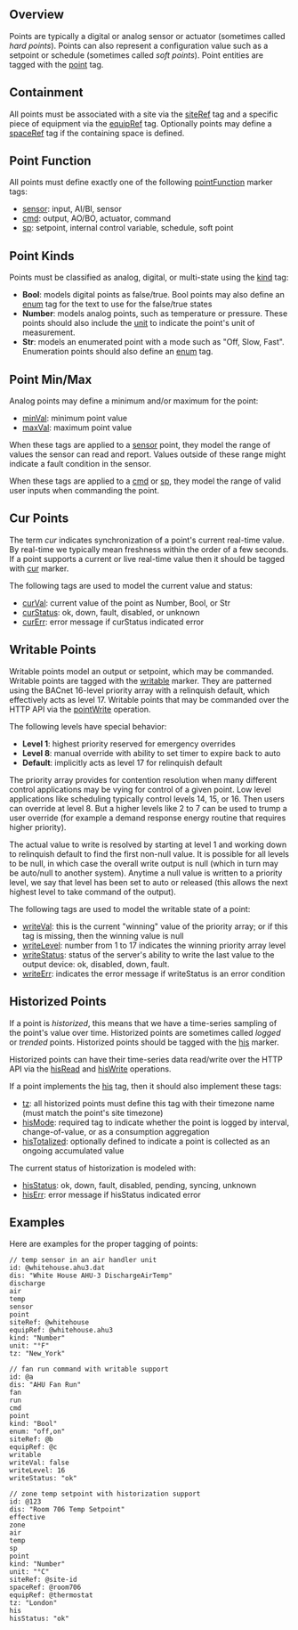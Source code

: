 ## <a name="overview"></a>Overview

Points are typically a digital or analog sensor or actuator (sometimes called *hard points*). Points can also represent a configuration value such as a setpoint or schedule (sometimes called *soft points*). Point entities are tagged with the [point](point) tag.

## <a name="containment"></a>Containment

All points must be associated with a site via the [siteRef](siteRef) tag and a specific piece of equipment via the [equipRef](equipRef) tag.  Optionally points may define a [spaceRef](spaceRef) tag if the containing space is defined.

## <a name="function"></a>Point Function

All points must define exactly one of the following [pointFunction](pointFunction) marker tags:

* [sensor](sensor): input, AI/BI, sensor
* [cmd](cmd): output, AO/BO, actuator, command
* [sp](sp): setpoint, internal control variable, schedule, soft point


## <a name="pointKinds"></a>Point Kinds

Points must be classified as analog, digital, or multi-state using the [kind](kind) tag:

* **Bool**: models digital points as false/true.  Bool points may also define an [enum](enum) tag for the text to use for the false/true states
* **Number**: models analog points, such as temperature or pressure. These points should also include the [unit](unit) to indicate the point's unit of measurement.
* **Str**: models an enumerated point with a mode such as "Off, Slow, Fast". Enumeration points should also define an [enum](enum) tag.


## <a name="pointMinMax"></a>Point Min/Max

Analog points may define a minimum and/or maximum for the point:

* [minVal](minVal): minimum point value
* [maxVal](maxVal): maximum point value


When these tags are applied to a [sensor](sensor) point, they model the range of values the sensor can read and report.  Values outside of these range might indicate a fault condition in the sensor.

When these tags are applied to a [cmd](cmd) or [sp](sp), they model the range of valid user inputs when commanding the point.

## <a name="cur"></a>Cur Points

The term *cur* indicates synchronization of a point's current real-time value.  By real-time we typically mean freshness within the order of a few seconds.  If a point supports a current or live real-time value then it should be tagged with [cur](cur-point) marker.

The following tags are used to model the current value and status:

* [curVal](curVal): current value of the point as Number, Bool, or Str
* [curStatus](curStatus): ok, down, fault, disabled, or unknown
* [curErr](curErr): error message if curStatus indicated error


## <a name="writable"></a>Writable Points

Writable points model an output or setpoint, which may be commanded.  Writable points are tagged with the [writable](writable-point) marker.  They are patterned using the BACnet 16-level priority array with a relinquish default, which effectively acts as level 17. Writable points that may be commanded over the HTTP API via the [pointWrite](Ops#pointWrite) operation.

The following levels have special behavior:

* **Level 1**: highest priority reserved for emergency overrides
* **Level 8**: manual override with ability to set timer to expire back to auto
* **Default**: implicitly acts as level 17 for relinquish default


The priority array provides for contention resolution when many different control applications may be vying for control of a given point. Low level applications like scheduling typically control levels 14, 15, or 16. Then users can override at level 8. But a higher levels like 2 to 7 can be used to trump a user override (for example a demand response energy routine that requires higher priority).

The actual value to write is resolved by starting at level 1 and working down to relinquish default to find the first non-null value. It is possible for all levels to be null, in which case the overall write output is null (which in turn may be auto/null to another system). Anytime a null value is written to a priority level, we say that level has been set to auto or released (this allows the next highest level to take command of the output).

The following tags are used to model the writable state of a point:

* [writeVal](writeVal): this is the current "winning" value of the priority array; or if this tag is missing, then the winning value is null
* [writeLevel](writeLevel): number from 1 to 17 indicates the winning priority array level
* [writeStatus](writeStatus): status of the server's ability to write the last value to the output device: ok, disabled, down, fault.
* [writeErr](writeErr): indicates the error message if writeStatus is an error condition


## <a name="his"></a>Historized Points

If a point is *historized*, this means that we have a time-series sampling of the point's value over time.  Historized points are sometimes called *logged* or *trended* points. Historized points should be tagged with the [his](his-point) marker.

Historized points can have their time-series data read/write over the HTTP API via the [hisRead](Ops#hisRead) and [hisWrite](Ops#hisWrite) operations.

If a point implements the [his](his) tag, then it should also implement these tags:

* [tz](tz): all historized points must define this tag with their timezone name (must match the point's site timezone)
* [hisMode](hisMode): required tag to indicate whether the point is logged by interval, change-of-value, or as a consumption aggregation
* [hisTotalized](hisTotalized): optionally defined to indicate a point is collected as an ongoing accumulated value


The current status of historization is modeled with:

* [hisStatus](hisStatus): ok, down, fault, disabled, pending, syncing, unknown
* [hisErr](hisErr): error message if hisStatus indicated error


## <a name="examples"></a>Examples

Here are examples for the proper tagging of points:

    // temp sensor in an air handler unit
    id: @whitehouse.ahu3.dat
    dis: "White House AHU-3 DischargeAirTemp"
    discharge
    air
    temp
    sensor
    point
    siteRef: @whitehouse
    equipRef: @whitehouse.ahu3
    kind: "Number"
    unit: "°F"
    tz: "New_York"
    
    // fan run command with writable support
    id: @a
    dis: "AHU Fan Run"
    fan
    run
    cmd
    point
    kind: "Bool"
    enum: "off,on"
    siteRef: @b
    equipRef: @c
    writable
    writeVal: false
    writeLevel: 16
    writeStatus: "ok"
    
    // zone temp setpoint with historization support
    id: @123
    dis: "Room 706 Temp Setpoint"
    effective
    zone
    air
    temp
    sp
    point
    kind: "Number"
    unit: "°C"
    siteRef: @site-id
    spaceRef: @room706
    equipRef: @thermostat
    tz: "London"
    his
    hisStatus: "ok"

